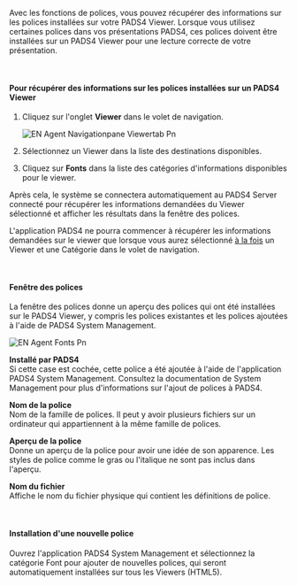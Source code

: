 Avec les fonctions de polices, vous pouvez récupérer des informations sur les polices installées sur votre PADS4 Viewer. Lorsque vous utilisez certaines polices dans vos présentations PADS4, ces polices doivent être installées sur un PADS4 Viewer pour une lecture correcte de votre présentation.

 

#### **Pour récupérer des informations sur les polices installées sur un PADS4 Viewer**

1. Cliquez sur l'onglet **Viewer** dans le volet de navigation.

   ![EN Agent Navigationpane Viewertab Pn](/images/digital-signage/windows-applications/agent/remote-management-and-monitoring/EN-Agent-Navigationpane-Viewertab.png)
2. Sélectionnez un Viewer dans la liste des destinations disponibles.
3. Cliquez sur **Fonts** dans la liste des catégories d'informations disponibles pour le viewer.

Après cela, le système se connectera automatiquement au PADS4 Server connecté pour récupérer les informations demandées du Viewer sélectionné et afficher les résultats dans la fenêtre des polices.

<Warning>
  L'application PADS4 ne pourra commencer à récupérer les informations demandées sur le viewer que lorsque vous aurez sélectionné <u>à la fois</u> un Viewer et une Catégorie dans le volet de navigation.
</Warning>

 

#### **Fenêtre des polices**

La fenêtre des polices donne un aperçu des polices qui ont été installées sur le PADS4 Viewer, y compris les polices existantes et les polices ajoutées à l'aide de PADS4 System Management.

![EN Agent Fonts Pn](/images/digital-signage/windows-applications/agent/remote-management-and-monitoring/EN-Agent-Fonts.png)

**Installé par PADS4**\
Si cette case est cochée, cette police a été ajoutée à l'aide de l'application PADS4 System Management. Consultez la documentation de System Management pour plus d'informations sur l'ajout de polices à PADS4.

**Nom de la police**\
Nom de la famille de polices. Il peut y avoir plusieurs fichiers sur un ordinateur qui appartiennent à la même famille de polices.

**Aperçu de la police**\
Donne un aperçu de la police pour avoir une idée de son apparence. Les styles de police comme le gras ou l'italique ne sont pas inclus dans l'aperçu.

**Nom du fichier**\
Affiche le nom du fichier physique qui contient les définitions de police.

 

#### **Installation d'une nouvelle police**

Ouvrez l'application PADS4 System Management et sélectionnez la catégorie Font pour ajouter de nouvelles polices, qui seront automatiquement installées sur tous les Viewers (HTML5).
